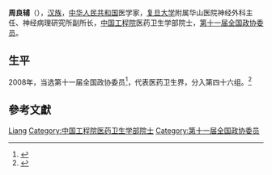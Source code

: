 '''周良辅'''（{{bd|1941年|7月27日|}}），[[汉族|汉族]]，[[中华人民共和国|中华人民共和国]]医学家，[[复旦大学|复旦大学]]附属华山医院神经外科主任、神经病理研究所副所长，[[中国工程院|中国工程院]]医药卫生学部院士，[[第十一届全国政协委员|第十一届全国政协委员]]。

== 生平 ==
2008年，当选第十一届全国政协委员<ref>{{cite news|title=第十一届全国政协委员名单|url=http://www.indaa.com.cn/zt/2009qglh/zxzs/200903/t20090303_127573.html|accessdate=2013-04-09|newspaper=新华社北京1月25日电 中国人民政治协商会议第十一届全国委员会委员名单(共2237人，2008年1月25日政协第十届全国委员会常务委员会第二十次会议通过)|date=2008年1月25日|deadurl=yes|archiveurl=https://web.archive.org/web/20130928014403/http://www.indaa.com.cn/zt/2009qglh/zxzs/200903/t20090303_127573.html|archivedate=2013年9月28日}}</ref>，代表医药卫生界，分入第四十六组。<ref>{{cite news|title=全国政协信息-周良辅|url=http://www.cppcc.gov.cn/CMS/wylibary/showJcwyxtInfoWylibary.action?tabJcwyxt.guid=11W0015910&wytype=wjwy|accessdate=2013-04-11|newspaper=全国政协委员会|archive-date=2019-07-26|archive-url=https://web.archive.org/web/20190726201638/http://www.cppcc.gov.cn/CMS/wylibary/showJcwyxtInfoWylibary.action?tabJcwyxt.guid=11W0015910&wytype=wjwy|dead-url=no}}</ref>

== 參考文獻 ==
{{reflist}}

{{中国科学家小作品}}
{{中国工程院医药卫生学部院士}}

{{Authority control}}
{{DEFAULTSORT:Zhou周}}
[[Category:周姓|Liang]]
[[Category:中国工程院医药卫生学部院士|Category:中国工程院医药卫生学部院士]]
[[Category:第十一届全国政协委员|Category:第十一届全国政协委员]]